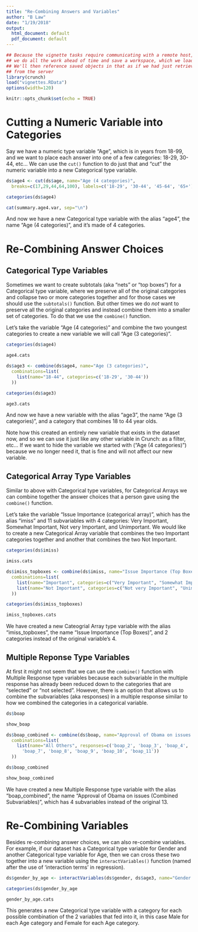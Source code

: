 ```yaml
---
title: "Re-Combining Answers and Variables"
author: "B Law"
date: "1/19/2018"
output:
  html_document: default
  pdf_document: default
---
```


```r
## Because the vignette tasks require communicating with a remote host,
## we do all the work ahead of time and save a workspace, which we load here.
## We'll then reference saved objects in that as if we had just retrieved them
## from the server
library(crunch)
load("vignettes.RData")
options(width=120)
```

```r
knitr::opts_chunk$set(echo = TRUE)
```

# Cutting a Numeric Variable into Categories
Say we have a numeric type variable "Age", which is in years from 18-99, and we want to place each answer into one of a few categories: 18-29, 30-44, etc... We can use the `cut()` function to do just that and "cut" the numeric variable into a new Categorical type variable.

```r
ds$age4 <- cut(ds$age, name="Age (4 categories)",
  breaks=c(17,29,44,64,100), labels=c('18-29', '30-44', '45-64', '65+'))
```
```r
categories(ds$age4)
```
```r
cat(summary.age4.var, sep="\n")
```
And now we have a new Categorical type variable with the alias "age4", the name "Age (4 categories)", and it's made of 4 categories.

# Re-Combining Answer Choices
## Categorical Type Variables
Sometimes we want to create subtotals (aka "nets" or "top boxes") for a Categorical type variable, where we preserve all of the original categories and collapse two or more categories together and for those cases we should use the `subtotals()` function. But other times we do *not* want to preserve all the original categories and instead combine them into a smaller set of categories. To do that we use the `combine()` function.

Let's take the variable "Age (4 categories)" and combine the two youngest categories to create a new variable we will call "Age (3 categories)".

```r
categories(ds$age4)
```
```r
age4.cats
```
```r
ds$age3 <- combine(ds$age4, name="Age (3 categories)", 
  combinations=list(
    list(name="18-44", categories=c('18-29', '30-44'))
  ))
```
```r
categories(ds$age3)
```
```r
age3.cats
```
And now we have a new variable with the alias "age3", the name "Age (3 categories)", and a category that combines 18 to 44 year olds.

Note how this created an entirely new variable that exists in the dataset now, and so we can use it just like any other variable in Crunch: as a filter, etc... If we want to hide the variable we started with ("Age (4 categories)") because we no longer need it, that is fine and will not affect our new variable.

## Categorical Array Type Variables
Similar to above with Categorical type variables, for Categorical Arrays we can combine together the answer choices that a person gave using the `combine()` function. 

Let's take the variable "Issue Importance (categorical array)", which has the alias "imiss" and 11 subvariables with 4 categories: Very Important, Somewhat Important, Not very Important, and Unimportant. We would like to create a new Categorical Array variable that combines the two Important categories together and another that combines the two Not Important.

```r
categories(ds$imiss)
```
```r
imiss.cats
```
```r
ds$imiss_topboxes <- combine(ds$imiss, name="Issue Importance (Top Boxes)", 
  combinations=list(
    list(name="Important", categories=c("Very Important", "Somewhat Important")),
    list(name="Not Important", categories=c("Not very Important", "Unimportant"))
  ))
```
```r
categories(ds$imiss_topboxes)
```
```r
imiss_topboxes.cats
```
We have created a new Cateogrial Array type variable with the alias "imiss_topboxes", the name "Issue Importance (Top Boxes)", and 2 categories instead of the original variable's 4.


## Multiple Reponse Type Variables
At first it might not seem that we can use the `combine()` function with Multiple Response type variables because each subvariable in the multiple response has already been reduced down to the categories that are "selected" or "not selected". However, there is an option that allows us to combine the subvariables (aka responses) in a multiple response similar to how we combined the categories in a categorical variable.  

```r
ds$boap
```
```r
show_boap
```
```r
ds$boap_combined <- combine(ds$boap, name="Approval of Obama on issues (Combined Subvariables)", 
  combinations=list(
    list(name="All Others", responses=c('boap_2', 'boap_3', 'boap_4', 'boap_5', 'boap_6',
      'boap_7', 'boap_8', 'boap_9', 'boap_10', 'boap_11'))
  ))
```
```r
ds$boap_combined
```
```r
show_boap_combined
```

We have created a new Multiple Response type variable with the alias "boap_combined", the name "Approval of Obama on issues (Combined Subvariables)", which has 4 subvariables instead of the original 13.

# Re-Combining Variables
Besides re-combining answer choices, we can also re-combine variables. For example, if our dataset has a Categorical type variable for Gender and another Categorical type variable for Age, then we can cross these two together into a new variable using the `interactVariables()` function (named after the use of 'interaction terms' in regression). 

```r
ds$gender_by_age <- interactVariables(ds$gender, ds$age3, name="Gender by Age")
```
```r
categories(ds$gender_by_age
```
```r
gender_by_age.cats
```

This generates a new Categorical type variable with a category for each possible combination of the 2 variables that fed into it, in this case Male for each Age category and Female for each Age category.
